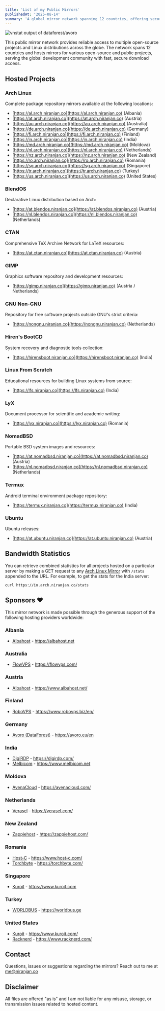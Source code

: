 ```yaml
---
title: 'List of my Public Mirrors'
publishedAt: '2025-08-14'
summary: 'A global mirror network spanning 12 countries, offering secure, fast, and always-available downloads for projects including Arch Linux, Ubuntu, Termux, and other public projects.'
---
```

![vnstat output of dataforest/avoro](/images/vnstat.png)

This public mirror network provides reliable access to multiple open-source projects and Linux distributions across the globe. The network spans 12 countries and hosts mirrors for various open-source and public projects, serving the global development community with fast, secure download access.

## Hosted Projects

### Arch Linux
Complete package repository mirrors available at the following locations:
- [https://al.arch.niranjan.co](https://al.arch.niranjan.co) (Albania)
- [https://at.arch.niranjan.co](https://at.arch.niranjan.co) (Austria)
- [https://au.arch.niranjan.co](https://au.arch.niranjan.co) (Australia)
- [https://de.arch.niranjan.co](https://de.arch.niranjan.co) (Germany)
- [https://fi.arch.niranjan.co](https://fi.arch.niranjan.co) (Finland)
- [https://in.arch.niranjan.co](https://in.arch.niranjan.co) (India)
- [https://md.arch.niranjan.co](https://md.arch.niranjan.co) (Moldova)
- [https://nl.arch.niranjan.co](https://nl.arch.niranjan.co) (Netherlands)
- [https://nz.arch.niranjan.co](https://nz.arch.niranjan.co) (New Zealand)
- [https://ro.arch.niranjan.co](https://ro.arch.niranjan.co) (Romania)
- [https://sg.arch.niranjan.co](https://sg.arch.niranjan.co) (Singapore)
- [https://tr.arch.niranjan.co](https://tr.arch.niranjan.co) (Turkey)
- [https://us.arch.niranjan.co](https://us.arch.niranjan.co) (United States)

### BlendOS
Declarative Linux distribution based on Arch:
- [https://at.blendos.niranjan.co](https://at.blendos.niranjan.co) (Austria)
- [https://nl.blendos.niranjan.co](https://nl.blendos.niranjan.co) (Netherlands)

### CTAN
Comprehensive TeX Archive Network for LaTeX resources:
- [https://at.ctan.niranjan.co](https://at.ctan.niranjan.co) (Austria)

### GIMP
Graphics software repository and development resources:
- [https://gimp.niranjan.co](https://gimp.niranjan.co) (Austria / Netherlands)

### GNU Non-GNU
Repository for free software projects outside GNU's strict criteria:
- [https://nongnu.niranjan.co](https://nongnu.niranjan.co) (Netherlands)

### Hiren's BootCD
System recovery and diagnostic tools collection:
- [https://hirensboot.niranjan.co](https://hirensboot.niranjan.co) (India)

### Linux From Scratch
Educational resources for building Linux systems from source:
- [https://lfs.niranjan.co](https://lfs.niranjan.co) (India)

### LyX
Document processor for scientific and academic writing:
- [https://lyx.niranjan.co](https://lyx.niranjan.co) (Romania)

### NomadBSD
Portable BSD system images and resources:
- [https://at.nomadbsd.niranjan.co](https://at.nomadbsd.niranjan.co) (Austria)
- [https://nl.nomadbsd.niranjan.co](https://nl.nomadbsd.niranjan.co) (Netherlands)

### Termux
Android terminal environment package repository:
- [https://termux.niranjan.co](https://termux.niranjan.co) (India)

### Ubuntu
Ubuntu releases:
- [https://at.ubuntu.niranjan.co](https://at.ubuntu.niranjan.co) (Austria)

## Bandwidth Statistics
You can retrieve combined statistics for all projects hosted on a particular server by making a GET request to any [Arch Linux Mirror](#arch-linux) with ` /stats ` appended to the URL.
For example, to get the stats for the India server:

```curl
curl https://in.arch.niranjan.co/stats
```

## Sponsors ❤️
This mirror network is made possible through the generous support of the following hosting providers worldwide:

### Albania
- [Albahost](https://albahost.net?utm_source=niranjan.co) - https://albahost.net

### Australia
- [FlowVPS](https://flowvps.com/?utm_source=niranjan.co) - https://flowvps.com/

### Austria
- [Albahost](https://www.albahost.net/?utm_source=niranjan.co) - https://www.albahost.net/

### Finland
- [RoboVPS](https://www.robovps.biz/en/?utm_source=niranjan.co) - https://www.robovps.biz/en/

### Germany
- [Avoro (DataForest)](https://avoro.eu/en?utm_source=niranjan.co) - https://avoro.eu/en

### India
- [DigiRDP](https://digirdp.com/?utm_source=niranjan.co) - https://digirdp.com/
- [Melbicom](https://www.melbicom.net?utm_source=niranjan.co) - https://www.melbicom.net

### Moldova
- [AvenaCloud](https://avenacloud.com/?utm_source=niranjan.co) - https://avenacloud.com/

### Netherlands
- [Verasel](https://verasel.com/?utm_source=niranjan.co) - https://verasel.com/

### New Zealand
- [Zappiehost](https://zappiehost.com/?utm_source=niranjan.co) - https://zappiehost.com/

### Romania
- [Host-C](https://www.host-c.com/?utm_source=niranjan.co) - https://www.host-c.com/
- [Torchbyte](https://torchbyte.com/?utm_source=niranjan.co) - https://torchbyte.com/

### Singapore
- [Kuroit](https://www.kuroit.com?utm_source=niranjan.co) - https://www.kuroit.com

### Turkey
- [WORLDBUS](https://worldbus.ge?utm_source=niranjan.co) - https://worldbus.ge

### United States
- [Kuroit](https://www.kuroit.com/?utm_source=niranjan.co) - https://www.kuroit.com/
- [Racknerd](https://www.racknerd.com/?utm_source=niranjan.co) - https://www.racknerd.com/

## Contact
Questions, issues or suggestions regarding the mirrors? Reach out to me at [me@niranjan.co](mailto:me@niranjan.co)

## Disclaimer
All files are offered "as is" and I am not liable for any misuse, storage, or transmission issues related to hosted content.
